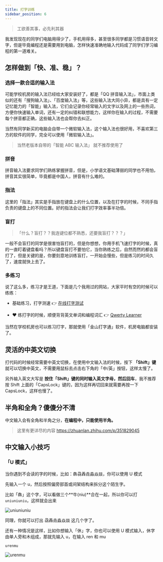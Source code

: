 ```yaml
---
title: 打字训练
sidebar_position: 6
---
```


> 工欲善其事，必先利其器

我发现现在的同学们电脑用得少了，手机用得多，甚至很多同学都是习惯语音转文字，但是毕竟编程还是需要用到电脑，怎样快速准确地输入代码成了同学们学习编程的第一道难关。

## 怎样做到「快、准、稳」？

### 选择一款合适的输入法

可能学校机房的输入法已经给大家安装好了，都是「QQ 拼音输入法」，市面上类似的还有「搜狗输入法」、「百度输入法」等，这些输入法大同小异，都是具有一定记忆能力的「智能」输入法，它们会记录你经常输入的文字以及网上的一些热词，方便你快速输入单词，还有一定的纠错和联想能力，这样你在输入的过程，不需要每个拼音都正确，这些输入法也会帮你去纠正。

当然有同学新买的电脑会自带一个微软输入法，这个输入法也很好用，不喜欢第三方的软件的同学，完全可以使用「微软输入法」。

> 当然老版本自带的「智能 ABC 输入法」 就不推荐使用了

### 拼音

拼音输入法要求同学们熟练掌握拼音，但是，小学语文基础薄弱的同学也不用怕，拼音其实很简单，毕竟都是中国人，拼音有什么难的。

### 指法

这里的「指法」其实是手指放在键盘上的什么位置，以及在打字的时候，不同手指负责的键盘上的不同位置。好的指法会让我们打字效率事半功倍。

### 盲打

> 「什么？盲打？？我连键位都不熟悉，还要我盲打？？？」

一般不会盲打的同学是很害怕盲打的，但是你想想，你用手机飞速打字的时候，真的一直盯着键盘看吗？所以键盘盲打不要怕它，当你熟练之后，自然而然的都会盲打了，但是关键的是，你要刻意地训练盲打，一开始会慢些，但是练习的时间久了，速度就快上去了。

### 多练习

说了这么多，练习才是王道，下面是几个我用过的网站，大家平时有空的时候可以练练：

- 基础练习，打字测速 👉 [在线打字测试](https://dazi.kukuw.com/)

- ❤ 练打字的时候，顺便背背英文单词和编程词汇 👉 [Qwerty Learner](https://qwerty.kaiyi.cool/)

当然在学校机房也可以练习打字，那就使用「金山打字通」软件，机房电脑都安装了。

## 灵活的中英文切换

打代码的时候经常需要中英文切换，在使用中文输入法的时候，按下 **「Shift」键** 就可以切换中英文，不需要用鼠标去点击右下角的「中/英」按钮，这样太慢了。

另外输入英文大写是 **按住「Shift」键的同时输入英文字母，然后回车**，我不推荐按 Shift 上面的「CapsLock」键的，因为这样再切回来就需要再按一下 CapsLock，这样也慢了。

## 半角和全角？傻傻分不清

中文输入会有全角和半角之分，**在编程中，只能使用半角。**

> 这里有更详尽的内容 https://zhuanlan.zhihu.com/p/351829045

## 中文输入小技巧

### 「U 模式」

当你遇到不会读的字的时候，比如：犇骉羴垚淼焱燚，你可以使用 U 模式

先输入一个 u，然后按照偏旁部首或间架结构来拆分这个陌生字。

比如「犇」这个字，可以看做三个**牛(niu)**合在一起，所以你可以打 `uniuniuniu`，这样就会出来

![uniuniuniu](./img/uniuniuniu.png)

同理，你就可以打出 骉羴垚淼焱燚 这几个字了。

还有一种情况是这样，比如你想输入「休」字，你也可以使用 U 模式输入，休字由单人旁和木组成，那就先输入 u，在输入 ren 和 mu

`urenmu`

![urenmu](./img/urenmu.png)